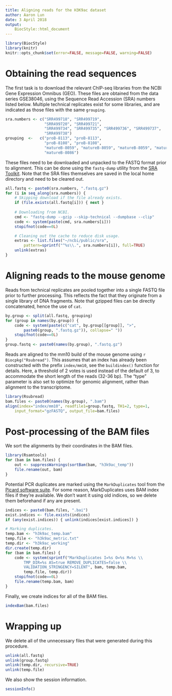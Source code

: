 ```yaml
---
title: Aligning reads for the H3K9ac dataset
author: Aaron Lun
date: 3 April 2018
output:
    BiocStyle::html_document
---
```


```r
library(BiocStyle)
library(knitr)
knitr::opts_chunk$set(error=FALSE, message=FALSE, warning=FALSE)
```

# Obtaining the read sequences 

The first task is to download the relevant ChIP-seq libraries from the NCBI Gene Expression Omnibus (GEO).
These files are obtained from the data series GSE38046, using the Sequence Read Accession (SRA) numbers listed below.
Multiple technical replicates exist for some libraries, and are indicated as those files with the same `grouping`.

```r
sra.numbers <- c("SRR499718", "SRR499719", 
                 "SRR499720", "SRR499721", 
                 "SRR499734", "SRR499735", "SRR499736", "SRR499737", 
                 "SRR499738")
grouping  <-   c("proB-8113", "proB-8113", 
                 "proB-8108", "proB-8108", 
                 "matureB-8059", "matureB-8059", "matureB-8059", "matureB-8059", 
                 "matureB-8086")
```

These files need to be downloaded and unpacked to the FASTQ format prior to alignment.
This can be done using the `fastq-dump` utility from the [SRA Toolkit](http://www.ncbi.nlm.nih.gov/Traces/sra/?view=software).
Note that the SRA files themselves are saved in the local home directory and need to be cleared out.

```r
all.fastq <- paste0(sra.numbers, ".fastq.gz")
for (i in seq_along(sra.numbers)) {
    # Skipping download if the file already exists.
    if (file.exists(all.fastq[i])) { next } 
   
    # Downloading from NCBI.
    cmd <- "fastq-dump --gzip --skip-technical --dumpbase --clip" 
    code <- system(paste(cmd, sra.numbers[i]))
    stopifnot(code==0L)

    # Cleaning out the cache to reduce disk usage.
    extras <- list.files("~/ncbi/public/sra", 
        pattern=sprintf("^%s\\.", sra.numbers[i]), full=TRUE)
    unlink(extras)
}
```

# Aligning reads to the mouse genome

Reads from technical replicates are pooled together into a single FASTQ file prior to further processing.
This reflects the fact that they originate from a single library of DNA fragments.
Note that gzipped files can be directly concatenated, hence the use of `cat`.

```r
by.group <- split(all.fastq, grouping)
for (group in names(by.group)) {
    code <- system(paste(c("cat", by.group[[group]], ">", 
        paste0(group, ".fastq.gz")), collapse=" "))
    stopifnot(code==0L)
}
group.fastq <- paste0(names(by.group), ".fastq.gz")
```

Reads are aligned to the mm10 build of the mouse genome using `r Biocpkg("Rsubread")`.
This assumes that an index has already been constructed with the prefix `index/mm10`, see the `buildindex()` function for details.
Here, a threshold of 2 votes is used instead of the default of 3, to accommodate the short length of the reads (32-36 bp).
The "type" parameter is also set to optimize for genomic alignment, rather than alignment to the transcriptome.

```r
library(Rsubread)
bam.files <- paste0(names(by.group), ".bam")
align(index="index/mm10", readfile1=group.fastq, TH1=2, type=1, 
    input_format="gzFASTQ", output_file=bam.files)
```

# Post-processing of the BAM files

We sort the alignments by their coordinates in the BAM files.

```r
library(Rsamtools)
for (bam in bam.files) {
    out <- suppressWarnings(sortBam(bam, "h3k9ac_temp"))
    file.rename(out, bam)
}
```

Potential PCR duplicates are marked using the `MarkDuplicates` tool from the [Picard software suite](http://broadinstitute.github.io/picard).
For some reason, MarkDuplicates uses BAM index files if they're available.
We don't want it using old indices, so we delete them beforehand if any are present.

```r
indices <- paste0(bam.files, ".bai")
exist.indices <- file.exists(indices)
if (any(exist.indices)) { unlink(indices[exist.indices]) }

# Marking duplicates.
temp.bam <- "h3k9ac_temp.bam"
temp.file <- "h3k9ac_metric.txt"
temp.dir <- "h3k9ac_working"
dir.create(temp.dir)
for (bam in bam.files) {
    code <- system(sprintf("MarkDuplicates I=%s O=%s M=%s \\
        TMP_DIR=%s AS=true REMOVE_DUPLICATES=false \\
        VALIDATION_STRINGENCY=SILENT", bam, temp.bam,   
        temp.file, temp.dir))
    stopifnot(code==0L)
    file.rename(temp.bam, bam)
}
```

Finally, we create indices for all of the BAM files.

```r
indexBam(bam.files)
```

# Wrapping up

We delete all of the unnecessary files that were generated during this procedure.

```r
unlink(all.fastq)
unlink(group.fastq)
unlink(temp.dir, recursive=TRUE)
unlink(temp.file)
```

We also show the session information.

```r
sessionInfo()
```
